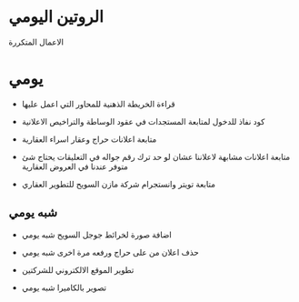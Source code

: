 # الروتين اليومي

الاعمال المتكررة

# يومي

- قراءة الخريطة الذهنية للمحاور التي اعمل عليها

- كود نفاذ للدخول لمتابعة المستجدات في عقود الوساطة والتراخيص الاعلانية

- متابعة اعلانات حراج وعقار اسراء العقارية

- متابعة اعلانات مشابهة لاعلاننا عشان لو حد ترك رقم جواله في التعليقات يحتاج شئ متوفر عندنا في العروض العقارية

- متابعة تويتر وانستجرام شركة مازن السويح للتطوير العقاري

## شبه يومي

- اضافة صورة لخرائط جوجل السويح شبه يومي

- حذف اعلان من على حراج ورفعه مرة اخرى شبه يومي

- تطوير الموقع الالكتروني للشركتين

- تصوير بالكاميرا شبه يومي












